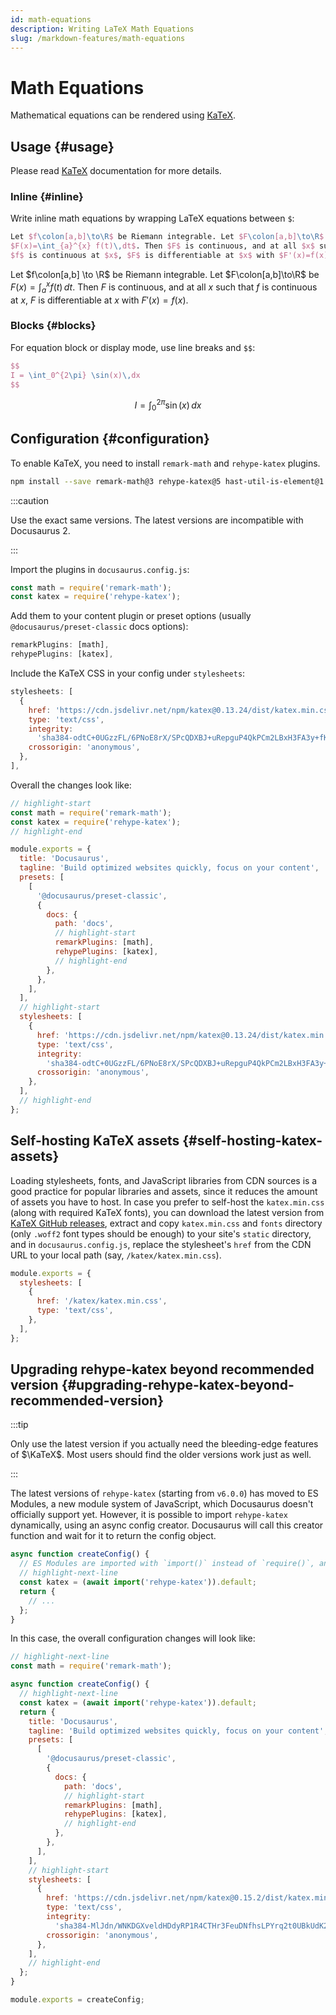 ```yaml
---
id: math-equations
description: Writing LaTeX Math Equations
slug: /markdown-features/math-equations
---
```


# Math Equations


Mathematical equations can be rendered using [KaTeX](https://katex.org).

## Usage {#usage}

Please read [KaTeX](https://katex.org) documentation for more details.

### Inline {#inline}

Write inline math equations by wrapping LaTeX equations between `$`:

```latex
Let $f\colon[a,b]\to\R$ be Riemann integrable. Let $F\colon[a,b]\to\R$ be
$F(x)=\int_{a}^{x} f(t)\,dt$. Then $F$ is continuous, and at all $x$ such that
$f$ is continuous at $x$, $F$ is differentiable at $x$ with $F'(x)=f(x)$.
```

<BrowserWindow>

Let $f\colon[a,b] \to \R$ be Riemann integrable. Let $F\colon[a,b]\to\R$ be $F(x)=
\int_{a}^{x} f(t)\,dt$. Then $F$ is continuous, and at all $x$ such that $f$ is continuous at $x$, $F$ is differentiable at $x$ with $F'(x)=f(x)$.

</BrowserWindow>

### Blocks {#blocks}

For equation block or display mode, use line breaks and `$$`:

```latex
$$
I = \int_0^{2\pi} \sin(x)\,dx
$$
```

<BrowserWindow>

$$
I = \int_0^{2\pi} \sin(x)\,dx
$$

</BrowserWindow>

## Configuration {#configuration}

To enable KaTeX, you need to install `remark-math` and `rehype-katex` plugins.

```bash npm2yarn
npm install --save remark-math@3 rehype-katex@5 hast-util-is-element@1.1.0
```

:::caution

Use the exact same versions. The latest versions are incompatible with Docusaurus 2.

:::

Import the plugins in `docusaurus.config.js`:

```js
const math = require('remark-math');
const katex = require('rehype-katex');
```

Add them to your content plugin or preset options (usually `@docusaurus/preset-classic` docs options):

```js
remarkPlugins: [math],
rehypePlugins: [katex],
```

Include the KaTeX CSS in your config under `stylesheets`:

```js
stylesheets: [
  {
    href: 'https://cdn.jsdelivr.net/npm/katex@0.13.24/dist/katex.min.css',
    type: 'text/css',
    integrity:
      'sha384-odtC+0UGzzFL/6PNoE8rX/SPcQDXBJ+uRepguP4QkPCm2LBxH3FA3y+fKSiJ+AmM',
    crossorigin: 'anonymous',
  },
],
```

Overall the changes look like:

```js title="docusaurus.config.js"
// highlight-start
const math = require('remark-math');
const katex = require('rehype-katex');
// highlight-end

module.exports = {
  title: 'Docusaurus',
  tagline: 'Build optimized websites quickly, focus on your content',
  presets: [
    [
      '@docusaurus/preset-classic',
      {
        docs: {
          path: 'docs',
          // highlight-start
          remarkPlugins: [math],
          rehypePlugins: [katex],
          // highlight-end
        },
      },
    ],
  ],
  // highlight-start
  stylesheets: [
    {
      href: 'https://cdn.jsdelivr.net/npm/katex@0.13.24/dist/katex.min.css',
      type: 'text/css',
      integrity:
        'sha384-odtC+0UGzzFL/6PNoE8rX/SPcQDXBJ+uRepguP4QkPCm2LBxH3FA3y+fKSiJ+AmM',
      crossorigin: 'anonymous',
    },
  ],
  // highlight-end
};
```

## Self-hosting KaTeX assets {#self-hosting-katex-assets}

Loading stylesheets, fonts, and JavaScript libraries from CDN sources is a good practice for popular libraries and assets, since it reduces the amount of assets you have to host. In case you prefer to self-host the `katex.min.css` (along with required KaTeX fonts), you can download the latest version from [KaTeX GitHub releases](https://github.com/KaTeX/KaTeX/releases), extract and copy `katex.min.css` and `fonts` directory (only `.woff2` font types should be enough) to your site's `static` directory, and in `docusaurus.config.js`, replace the stylesheet's `href` from the CDN URL to your local path (say, `/katex/katex.min.css`).

```js title="docusaurus.config.js"
module.exports = {
  stylesheets: [
    {
      href: '/katex/katex.min.css',
      type: 'text/css',
    },
  ],
};
```

## Upgrading rehype-katex beyond recommended version {#upgrading-rehype-katex-beyond-recommended-version}

:::tip

Only use the latest version if you actually need the bleeding-edge features of $\KaTeX$. Most users should find the older versions work just as well.

:::

The latest versions of `rehype-katex` (starting from `v6.0.0`) has moved to ES Modules, a new module system of JavaScript, which Docusaurus doesn't officially support yet. However, it is possible to import `rehype-katex` dynamically, using an async config creator. Docusaurus will call this creator function and wait for it to return the config object.

```js title="docusaurus.config.js"
async function createConfig() {
  // ES Modules are imported with `import()` instead of `require()`, and are imported asynchronously
  // highlight-next-line
  const katex = (await import('rehype-katex')).default;
  return {
    // ...
  };
}
```

In this case, the overall configuration changes will look like:

```js title="docusaurus.config.js"
// highlight-next-line
const math = require('remark-math');

async function createConfig() {
  // highlight-next-line
  const katex = (await import('rehype-katex')).default;
  return {
    title: 'Docusaurus',
    tagline: 'Build optimized websites quickly, focus on your content',
    presets: [
      [
        '@docusaurus/preset-classic',
        {
          docs: {
            path: 'docs',
            // highlight-start
            remarkPlugins: [math],
            rehypePlugins: [katex],
            // highlight-end
          },
        },
      ],
    ],
    // highlight-start
    stylesheets: [
      {
        href: 'https://cdn.jsdelivr.net/npm/katex@0.15.2/dist/katex.min.css',
        type: 'text/css',
        integrity:
          'sha384-MlJdn/WNKDGXveldHDdyRP1R4CTHr3FeuDNfhsLPYrq2t0UBkUdK2jyTnXPEK1NQ',
        crossorigin: 'anonymous',
      },
    ],
    // highlight-end
  };
}

module.exports = createConfig;
```
